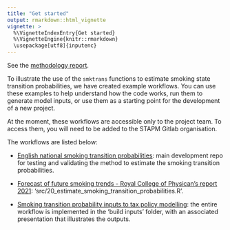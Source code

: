 ```yaml
---
title: "Get started"
output: rmarkdown::html_vignette
vignette: >
  %\VignetteIndexEntry{Get started}
  %\VignetteEngine{knitr::rmarkdown}
  \usepackage[utf8]{inputenc}
---
```


See the [methodology report](https://stapm.gitlab.io/projects/smoking-model-development/stpm_tech_report/stpm-technical-report.pdf).  

To illustrate the use of the `smktrans` functions to estimate smoking state transition probabilities, we have created example workflows. You can use these examples to help understand how the code works, run them to generate model inputs, or use them as a starting point for the development of a new project.    

At the moment, these workflows are accessible only to the project team. To access them, you will need to be added to the STAPM Gitlab organisation.  

The workflows are listed below:  

- [English national smoking transition probabilities](https://gitlab.com/stapm/projects/smoking-model-development/smoking_transitions_paper): main development repo for testing and validating the method to estimate the smoking transition probabilities.    

- [Forecast of future smoking trends - Royal College of Physican's report 2021](https://gitlab.com/stapm/projects/RCP_smoking_trends): 'src/20_estimate_smoking_transition_probabilities.R'.

- [Smoking transition probability inputs to tax policy modelling](https://gitlab.com/stapm/example-workflows/tax_policy_modelling): the entire workflow is implemented in the 'build inputs' folder, with an associated presentation that illustrates the outputs.     






